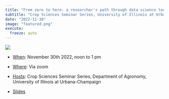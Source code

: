 ```yaml
---
title: "From zero to hero: a researcher's path through data science tools for reproducibility"
subtitle: "Crop Sciences Seminar Series, University of Illinois at Urbana-Champaign"
date: "2022-11-30"
image: "featured.png"
execute: 
  freeze: auto
---
```


![](featured.png){fig-align="center"}  

-   [When]{.underline}: November 30th 2022, noon to 1 pm

-   [Where]{.underline}: Via zoom

-   [Hosts]{.underline}: Crop Sciences Seminar Series, Department of Agronomy, University of Illinois at Urbana-Champaign

-   [Slides](https://leombastos.github.io/bastoslab/talks/2022_uiuc-reptools/deck/index.html#/from-zero-to-hero-a-researchers-path-through-data-science-tools-for-reproducibility)